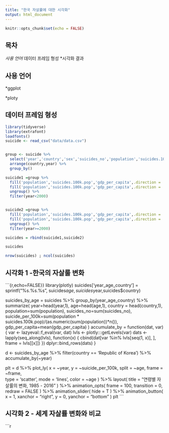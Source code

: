 ```yaml
---
title: "한국 자살률에 대한 시각화"
output: html_document
---
```


```r
knitr::opts_chunk$set(echo = FALSE)
```

## 목차
   
   *사용 언어
   *데이터 프레임 형성
   *시각화 결과
   
## 사용 언어
   
   *ggplot
   
   
   *ploty
   

## 데이터 프레임 형성
```r
library(tidyverse)
library(extrafont)
loadfonts()
suicide <- read_csv("data/data.csv")


group <- suicide %>% 
  select('year','country','sex','suicides_no','population','suicides.100k.pop','gdp_per_capita','age') %>% 
  arrange(country,year) %>% 
  group_by()

suicide1 =group %>% 
  fill('population','suicides.100k.pop','gdp_per_capita',.direction = 'up') %>% 
  fill('population','suicides.100k.pop','gdp_per_capita',.direction = 'down') %>% 
  ungroup() %>% 
  filter(year<2000)


suicide2 =group %>% 
  fill('population','suicides.100k.pop','gdp_per_capita',.direction = 'down') %>% 
  fill('population','suicides.100k.pop','gdp_per_capita',.direction = 'up') %>% 
  ungroup() %>% 
  filter(year>=2000)

suicides = rbind(suicide1,suicide2)

suicides

nrow(suicides) ; ncol(suicides)
```

## 시각화 1 -한국의 자살룰 변화

```{r,echo=FALSE}}
library(plotly)
suicides['year_age_country'] = sprintf("%s.%s.%s", suicides$age, suicides$year,suicides$country)

suicides_by_age = suicides %>% 
  group_by(year_age_country) %>% 
  summarize(
    year=head(year,1),
    age=head(age,1),
    country = head(country,1),
    population=sum(population),
    suicides_no=sum(suicides_no),
    suicide_per_100k=sum(population * suicides.100k.pop)/(as.numeric(sum(population))*n()),
    gdp_per_capita=mean(gdp_per_capita)
  )
accumulate_by = function(dat, var) {
  var <- lazyeval::f_eval(var, dat)
  lvls <- plotly:::getLevels(var)
  dats <- lapply(seq_along(lvls), function(x) {
    cbind(dat[var %in% lvls[seq(1, x)], ], frame = lvls[[x]])
  })
  dplyr::bind_rows(dats)
}

d <- suicides_by_age %>% 
  filter(country == 'Republic of Korea') %>% 
  accumulate_by(~year)

plt = d %>%
  plot_ly(
    x = ~year, 
    y = ~suicide_per_100k,
    split = ~age,
    frame = ~frame,  
    type = 'scatter',
    mode = 'lines',
    color = ~age
  ) %>%
  layout(
    title = "연령별 자살률의 변화, 1985 - 2016"
  ) %>%
  animation_opts(
    frame = 100, 
    transition = 0, 
    redraw = FALSE
  ) %>%
  animation_slider(
    hide = T
  ) %>%
  animation_button(
    x = 1, xanchor = "right", y = 0, yanchor = "bottom"
  )
plt
```

## 시각화 2 - 세계 자살률 변화와 비교

```r
